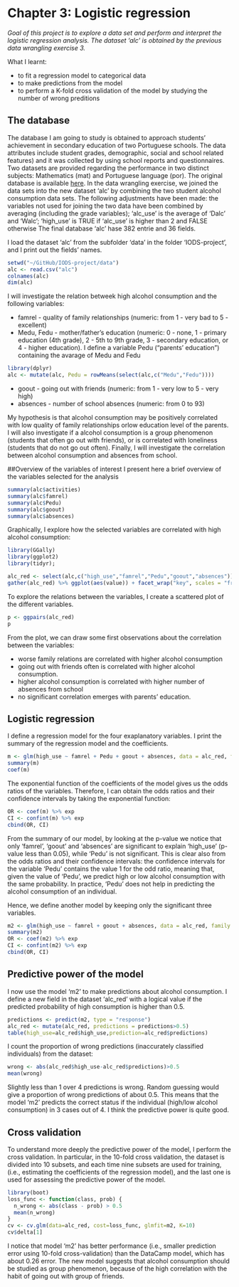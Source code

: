 # Chapter 3: Logistic regression

*Goal of this project is to explore a data set and perform and interpret the logistic regression analysis. The dataset 'alc' is obtained by the previous data wrangling exercise 3.*

What I learnt:

* to fit a regression model to categorical data
* to make predictions from the model
* to perform a K-fold cross validation of the model by studying the number of wrong preditions


## The database
The database I am going to study is obtained to approach students' achievement in secondary education of two Portuguese schools. The data attributes include student grades, demographic, social and school related features) and it was collected by using school reports and questionnaires. Two datasets are provided regarding the performance in two distinct subjects: Mathematics (mat) and Portuguese language (por). The original database is available [here](https://archive.ics.uci.edu/ml/datasets/Student+Performance).
In the data wrangling exercise, we joined the data sets into the new dataset 'alc' by combining the two student alcohol consumption data sets. The following adjustments have been made: the variables not used for joining the two data have been combined by averaging (including the grade variables); 'alc_use' is the average of 'Dalc' and 'Walc'; 'high_use' is TRUE if 'alc_use' is higher than 2 and FALSE otherwise
The final database 'alc' hase 382 entrie and 36 fields.

I load the dataset 'alc' from the subfolder 'data' in the folder 'IODS-project', and I print out the fields' names.
```r
setwd("~/GitHub/IODS-project/data")
alc <- read.csv("alc")
colnames(alc)
dim(alc)
```

I will investigate the relation betweek high alcohol consumption and the following variables:

* famrel - quality of family relationships (numeric: from 1 - very bad to 5 - excellent) 
* Medu, Fedu - mother/father's education (numeric: 0 - none, 1 - primary education (4th grade), 2 - 5th to 9th grade, 3 - secondary education, or 4 - higher education). I define a variable Pedu ("parents' education") containing the avarage of Medu and Fedu
```r
library(dplyr)
alc <- mutate(alc, Pedu = rowMeans(select(alc,c("Medu","Fedu"))))
```
* goout - going out with friends (numeric: from 1 - very low to 5 - very high) 
* absences - number of school absences (numeric: from 0 to 93) 

My hypothesis is that alcohol consumption may be positively correlated with low quality of family relationships orlow education level of the parents.
I will also investigate if a alcohol consumption is a group phenomenon (students that often go out with friends), or is correlated with loneliness (students that do not go out often).
Finally, I will investigate the correlation between alcohol consumption and absences from school.

##Overview of the variables of interest
I present here a brief overview of the variables selected for the analysis
```r
summary(alc$activities)
summary(alc$famrel)
summary(alc$Pedu)
summary(alc$goout)
summary(alc$absences)
```

Graphically, I explore how the selected variables are correlated with high alcohol consumption:
```r
library(GGally)
library(ggplot2)
library(tidyr);
```
```r
alc_red <- select(alc,c("high_use","famrel","Pedu","goout","absences"))
gather(alc_red) %>% ggplot(aes(value)) + facet_wrap("key", scales = "free") + geom_bar()
```

To explore the relations between the variables, I create a scattered plot of the different variables. 

```r
p <- ggpairs(alc_red)
p


```

From the plot, we can draw some first observations about the correlation between the variables:

* worse family relations are correlated with higher alcohol consumption
* going out with friends often is correlated with higher alcohol consumption.
* higher alcohol consumption is correlated with higher number of absences from school
* no significant correlation emerges with parents' education.

## Logistic regression
I define a regression model for the four exaplanatory variables.
I print the summary of the regression model and the coefficients.

```r
m <- glm(high_use ~ famrel + Pedu + goout + absences, data = alc_red, family = "binomial")
summary(m)
coef(m)
```
The exponential function of the coefficients of the model gives us the odds ratios of the variables.
Therefore, I can obtain the odds ratios and their confidence intervals by taking the exponential function:
```r
OR <- coef(m) %>% exp
CI <- confint(m) %>% exp
cbind(OR, CI)
```

From the summary of our model, by looking at the p-value we notice that only 'famrel', 'goout' and 'absences' are significant to explain 'high_use' (p-value less than 0.05), while 'Pedu' is not significant.
This is clear also from the odds ratios and their confidence intervals: the confidence intervals for the variable 'Pedu' contains the value 1 for the odd ratio, meaning that, given the value of 'Pedu', we predict high or low alcohol consumption with the same probability. In practice, 'Pedu' does not help in predicting the alcohol consumption of an individual.

Hence, we define another model by keeping only the significant three variables.
```r
m2 <- glm(high_use ~ famrel + goout + absences, data = alc_red, family = "binomial")
summary(m2)
OR <- coef(m2) %>% exp
CI <- confint(m2) %>% exp
cbind(OR, CI)
```

## Predictive power of the model
I now use the model 'm2' to make predictions about alcohol consumption. I define a new field in the dataset 'alc_red' with a logical value if the predicted probability of high consumption is higher than 0.5.

```r
predictions <- predict(m2, type = "response")
alc_red <- mutate(alc_red, predictions = predictions>0.5)
table(high_use=alc_red$high_use,prediction=alc_red$predictions)
```

I count the proportion of wrong predictions (inaccurately classified individuals) from the dataset:
```r
wrong <- abs(alc_red$high_use-alc_red$predictions)>0.5
mean(wrong)
```

Slightly less than 1 over 4 predictions is wrong. 
Random guessing would give a proportion of wrong predictions of about 0.5.
This means that the model 'm2' predicts the correct status if the individual (high/low alcohol consumption) in 3 cases out of 4.
I think the predictive power is quite good.

## Cross validation
To understand more deeply the predictive power of the model, I perform the cross validation.
In particular, in the 10-fold cross validation, the dataset is divided into 10 subsets, and each time nine subsets are used for training, (i.e., estimating the coefficients of the regression model), and the last one is used for assessing the predictive power of the model.

```r
library(boot)
loss_func <- function(class, prob) {
  n_wrong <- abs(class - prob) > 0.5
  mean(n_wrong)
}
cv <- cv.glm(data=alc_red, cost=loss_func, glmfit=m2, K=10)
cv$delta[1]
```

I notice that model 'm2' has better performance (i.e., smaller prediction error using 10-fold cross-validation) than the DataCamp model, which has about 0.26 error.
The new model suggests that alcohol consumption should be studied as group phenomenon, because of the high correlation with the habit of going out with group of friends.







